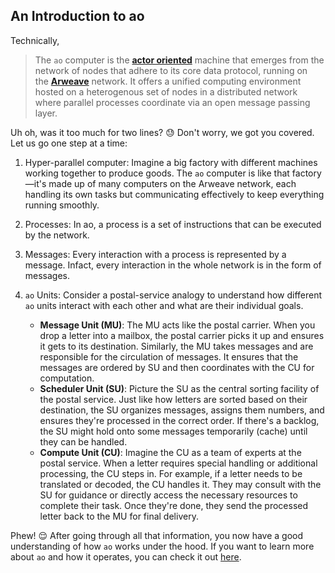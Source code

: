 ## An Introduction to ao

Technically,

>The `ao` computer is the **[actor oriented](https://en.wikipedia.org/wiki/Actor_model)** machine that emerges from the network of nodes that adhere to its core data protocol, running on the **[Arweave](https://arweave.org/)** network. It offers a unified computing environment hosted on a heterogenous set of nodes in a distributed network where parallel processes coordinate via an open message passing layer.

Uh oh, was it too much for two lines? 😓 Don't worry, we got you covered. Let us go one step at a time:

1. Hyper-parallel computer: Imagine a big factory with different machines working together to produce goods. The `ao` computer is like that factory—it's made up of many computers on the Arweave network, each handling its own tasks but communicating effectively to keep everything running smoothly. 
2. Processes: In ao, a process is a set of instructions that can be executed by the network.
3. Messages: Every interaction with a process is represented by a message. Infact, every interaction in the whole network is in the form of messages.
4. `ao` Units: Consider a postal-service analogy to understand how different `ao` units interact with each other and what are their individual goals.
    
    - **Message Unit (MU)**: The MU acts like the postal carrier. When you drop a letter into a mailbox, the postal carrier picks it up and ensures it gets to its destination. Similarly, the MU takes messages and are responsible for the circulation of messages. It ensures that the messages are ordered by SU and then coordinates with the CU for computation.
    - **Scheduler Unit (SU)**: Picture the SU as the central sorting facility of the postal service. Just like how letters are sorted based on their destination, the SU organizes messages, assigns them numbers, and ensures they're processed in the correct order. If there's a backlog, the SU might hold onto some messages temporarily (cache) until they can be handled.
    - **Compute Unit (CU)**: Imagine the CU as a team of experts at the postal service. When a letter requires special handling or additional processing, the CU steps in. For example, if a letter needs to be translated or decoded, the CU handles it. They may consult with the SU for guidance or directly access the necessary resources to complete their task. Once they're done, they send the processed letter back to the MU for final delivery.

Phew! 😌 After going through all that information, you now have a good understanding of how `ao` works under the hood. If you want to learn more about `ao` and how it operates, you can check it out [here](https://ao.arweave.dev/#/spec).